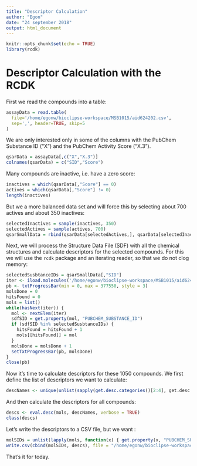 ```yaml
---
title: "Descriptor Calculation"
author: "Egon"
date: "24 september 2018"
output: html_document
---
```


```r
knitr::opts_chunk$set(echo = TRUE)
library(rcdk)
```

# Descriptor Calculation with the RCDK

First we read the compounds into a table:

```r
assayData = read.table(
  file='/home/egonw/bioclipse-workspace/MSB1015/aid624202.csv',
  sep=',', header=TRUE, skip=5
)
```

We are only interested only in some of the columns with the PubChem Substance ID ("X") and
the PubChem Activity Score ("X.3").

```r
qsarData = assayData[,c("X","X.3")]
colnames(qsarData) = c("SID","Score")
```

Many compounds are inactive, i.e. have a zero score:

```r
inactives = which(qsarData[,"Score"] == 0)
actives = which(qsarData[,"Score"] != 0)
length(inactives)
```

But we a more balanced data set and will force this by selecting about 700 actives and about
350 inactives:

```r
selectedInactives = sample(inactives, 350)
selectedActives = sample(actives, 700)
qsarSmallData = rbind(qsarData[selectedActives,], qsarData[selectedInactives,])
```

Next, we will process the Structure Data File (SDF) with all the chemical structures and
calculate descriptors for the selected compounds. For this we will use the `rcdk` package
and an iterating reader, so that we do not clog memory:

```r
selectedSusbtanceIDs = qsarSmallData[,"SID"]
iter <- iload.molecules('/home/egonw/bioclipse-workspace/MSB1015/aid624202.sdf', type='sdf')
pb <- txtProgressBar(min = 0, max = 377550, style = 3)
molsDone = 0
hitsFound = 0
mols = list()
while(hasNext(iter)) {
  mol <- nextElem(iter)
  sdfSID = get.property(mol, "PUBCHEM_SUBSTANCE_ID")
  if (sdfSID %in% selectedSusbtanceIDs) {
    hitsFound = hitsFound + 1
    mols[[hitsFound]] = mol
  }
  molsDone = molsDone + 1
  setTxtProgressBar(pb, molsDone)
}
close(pb)
```

Now it's time to calculate descriptors for these 1050 compounds. We first define the list
of descriptors we want to calculate:

```r
descNames <- unique(unlist(sapply(get.desc.categories()[2:4], get.desc.names)))
```

And then calculate the descriptors for all compounds:

```r
descs <- eval.desc(mols, descNames, verbose = TRUE)
class(descs)
```

Let's write the descriptors to a CSV file, but we want :

```r
molSIDs = unlist(lapply(mols, function(x) { get.property(x, "PUBCHEM_SUBSTANCE_ID")} ))
write.csv(cbind(molSIDs, descs), file = "/home/egonw/bioclipse-workspace/MSB1015/descriptors.csv")
```

That's it for today.
